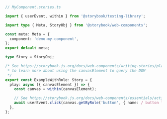 ```ts
// MyComponent.stories.ts

import { userEvent, within } from '@storybook/testing-library';

import type { Meta, StoryObj } from '@storybook/web-components';

const meta: Meta = {
  component: 'demo-my-component',
};
export default meta;

type Story = StoryObj;

/* See https://storybook.js.org/docs/web-components/writing-stories/play-function#working-with-the-canvas
 * to learn more about using the canvasElement to query the DOM
 */
export const ExampleWithRole: Story = {
  play: async ({ canvasElement }) => {
    const canvas = within(canvasElement);

    // See https://storybook.js.org/docs/web-components/essentials/actions#automatically-matching-args to learn how to setup logging in the Actions panel
    await userEvent.click(canvas.getByRole('button', { name: / button label/i }));
  },
};
```
